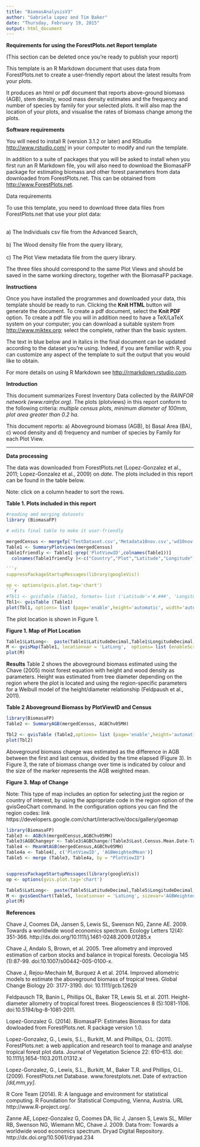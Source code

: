 ```yaml
---
title: "BiomasAnalysisV3"
author: "Gabriela Lopez and Tim Baker"
date: "Thursday, February 19, 2015"
output: html_document
---
```

**Requirements for using the ForestPlots.net Report template** 

(This section can be deleted once you're ready to publish your report)

This template is an R Markdown document that uses data from ForestPlots.net to create a user-friendly report about the latest results from your plots.

It produces an html or pdf document that reports above-ground biomass (AGB), stem density, wood mass density estimates and the frequency and number of species by family for your selected plots. It will also map the location of your plots, and visualise the rates of biomass change among the plots.

**Software requirements**

You will need to install R (version 3.1.2 or later) and RStudio <http://www.rstudio.com/> in your computer to modify and run the template.

In addition to a suite of packages that you will be asked to install when you first run an R Markdown file, you will also need to download the BiomasaFP package for estimating biomass and other forest parameters from data downloaded from ForestPlots.net. This can be obtained from <http://www.ForestPlots.net>.

Data requirements

To use this template, you need to download three data files from ForestPlots.net that use your plot data:

<br>a) The Individuals csv file from the Advanced Search,</br>
<br>b) The Wood density file from the query library, </br>
<br>c) The Plot View metadata file from the query library.</br>

The three files should correspond to the same Plot Views and should be saved in the same working directory, together with the BiomasaFP package.

**Instructions**

Once you have installed the programmes and downloaded your data, this template should be ready to run. Clicking the **Knit HTML** button will generate the document. To create a pdf document, select the **Knit PDF** option. To create a pdf file you will in addition need to have a TeX/LaTeX system on your computer;  you can download a suitable system from <http://www.miktex.org>; select the complete, rather than the basic system.

The text in blue below and in italics in the final document can be updated according to the dataset you're using. Indeed, if you are familiar with R, you can customize any aspect of the template to suit the output that you would like to obtain. 

For more details on using R Markdown see <http://rmarkdown.rstudio.com>. 

**Introduction**

This document summarizes Forest Inventory Data collected by the *RAINFOR network (www.rainfor.org)*.  The plots (plotviews) in this report conform to the following criteria: *multiple census plots*, *minimum diameter of 100mm*, *plot area greater than 0.2 ha*.

This document reports: a) Aboveground biomass (AGB), b) Basal Area (BA), c) wood density and d) frequency and number of species by Family for each Plot View.

-----
**Data processing**

The data was downloaded from ForestPlots.net (Lopez-Gonzalez et al., 2011; Lopez-Gonzalez et al., 2009) on *date*. The plots included in this report can be found in the table below. 

Note: click on a column header to sort the rows.

**Table 1. Plots included in this report**

```r
#reading amd merging datasets
library (BiomasaFP)

# edits final table to make it user-friendly

mergedCensus <- mergefp('TestDataset.csv','Metadata10nov.csv','wd10nov.csv' )
Table1 <- SummaryPlotviews(mergedCensus)
Table1friendly <- Table1[-grep('PlotViewID',colnames(Table1))]
  colnames(Table1friendly )<-c("Country","Plot","Latitude","Longitude","First census","Last census","Number of censuses")

```r
suppressPackageStartupMessages(library(googleVis))

op <- options(gvis.plot.tag='chart')
```r
#Tbl1 <- gvisTable (Table1, formats= list ('Latitude'='#.###', 'Longitude'= '#.###', 'First census' ='#.##', 'Last census' ='#.##'))
Tbl1<- gvisTable (Table1)
plot(Tbl1, options= list (page='enable',height='automatic', width='automatic'))

```

The plot location is shown in Figure 1.

**Figure 1. Map of Plot Location**

```r
Table1$LatLong<-  paste(Table1$LatitudeDecimal,Table1$LongitudeDecimal, sep=":")
M <- gvisMap(Table1, locationvar = 'LatLong',  options= list (enableScrollWheel=TRUE, useMapTypeControl=TRUE, width =600, height=400, dataMode="markers"))
plot(M)

```

**Results**
Table 2 shows the aboveground biomass estimated using the Chave (2005) moist forest equation with height and wood density as parameters. Height was estimated from tree diameter depending on the region where the plot is located and using the region-specific parameters for a Weibull model of the height/diameter relationship (Feldpaush et al., 2011). 

**Table 2 Aboveground Biomass by PlotViewID and Census**
```r
library(BiomasaFP)
Table2 <- SummaryAGB(mergedCensus, AGBChv05MH)

Tbl2 <- gvisTable (Table2,options= list (page='enable',height='automatic', width='automatic'))
plot(Tbl2)
```

Aboveground biomass change was estimated as the difference in AGB between the first and last census, divided by the time elapsed (Figure 3). In Figure 3, the rate of biomass change over time is indicated by colour and the size of the marker represents the AGB weighted mean.

**Figure 3. Map of Change**

Note: This type of map includes an option for selecting just the region or country of interest, by using the appropriate code in the region option of the gvisGeoChart command. In the configuration options you can find the region codes: link https://developers.google.com/chart/interactive/docs/gallery/geomap

```r
library(BiomasaFP)
Table3 <- AGBch(mergedCensus,AGBChv05MH)
Table3$AGBChangeyr <- Table3$AGBChange/(Table3$Last.Census.Mean.Date-Table3$Census.Mean.Date)
Table4 <- MeanWtAGB(mergedCensus,AGBChv05MH)
Table4a <- Table4[, c('PlotViewID', 'AGBWeightedMean')]
Table5 <- merge (Table3, Table4a, by = "PlotViewID")


suppressPackageStartupMessages(library(googleVis))
op <- options(gvis.plot.tag='chart')

Table5$LatLong<-  paste(Table5$LatitudeDecimal,Table5$LongitudeDecimal, sep=":")
M <- gvisGeoChart(Table5, locationvar = 'LatLong', sizevar='AGBWeightedMean', colorvar='AGBChangeyr' ,  options= list (enableScrollWheel=TRUE, useMapTypeControl=TRUE, width =600, height=400, region="005", dataMode="markers"))
plot(M)
```

**References**

Chave J, Coomes DA, Jansen S, Lewis SL, Swenson NG, Zanne AE. 2009. Towards a worldwide wood economics spectrum. Ecology Letters 12(4): 351-366. http://dx.doi.org/10.1111/j.1461-0248.2009.01285.x

Chave J, Andalo S, Brown, et al. 2005. Tree allometry and improved estimation of carbon stocks and balance in tropical forests. Oecologia 145 (1):87-99. doi:10.1007/s00442-005-0100-x.

Chave J, Rejou-Mechain M, Burquez A et al. 2014. Improved allometric models to estimate the aboveground biomass of tropical trees. Global Change Biology 20: 3177-3190. doi: 10.1111/gcb.12629

Feldpausch TR, Banin L, Phillips OL, Baker TR, Lewis SL et al. 2011. Height-diameter allometry of tropical forest trees. Biogeosciences 8 (5):1081-1106. doi:10.5194/bg-8-1081-2011.

Lopez-Gonzalez  G. (2014). BiomasaFP: Estimates Biomass for data dowloaded from ForestPlots.net. R package version 1.0.

Lopez-Gonzalez, G., Lewis, S.L., Burkitt, M. and Phillips, O.L. (2011). ForestPlots.net: a web application and research tool to manage and analyse tropical forest plot data. Journal of Vegetation Science 22: 610–613. doi: 10.1111/j.1654-1103.2011.01312.x

Lopez-Gonzalez, G., Lewis, S.L., Burkitt, M., Baker T.R. and Phillips, O.L. (2009). ForestPlots.net Database. www.forestplots.net. Date of extraction *[dd,mm,yy]*.

R Core Team (2014). R: A language and environment for statistical computing. R Foundation for Statistical Computing, Vienna, Austria. URL http://www.R-project.org/.

Zanne AE, Lopez-Gonzalez G, Coomes DA, Ilic J, Jansen S, Lewis SL, Miller RB, Swenson NG, Wiemann MC, Chave J. 2009. Data from: Towards a worldwide wood economics spectrum. Dryad Digital Repository. http://dx.doi.org/10.5061/dryad.234
